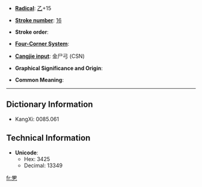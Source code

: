 * '''[[Index:Chinese radical| Radical]]''': [[Index:Chinese radical/乙|乙]]+15

* '''[[Index:Chinese total strokes|Stroke number]]''': [[Index:Chinese total strokes/16|16]]

* '''Stroke order''': 

* '''[[Index:Chinese four corner|Four-Corner System]]''': 

* '''[[Index:Chinese Cangjie|Cangjie input]]''': 金尸弓 (CSN)

* '''Graphical Significance and Origin''': 

* '''Common Meaning''': 

----

== Dictionary Information ==

* KangXi: 0085.061

== Technical Information ==

* '''Unicode''':
** Hex: 3425
** Decimal: 13349

[[fr:㐥]]